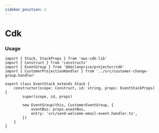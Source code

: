 ```yaml
---
sidebar_position: 2
---
```


# Cdk

### Usage

```tsx title="lib/event.stack.ts"
import { Stack, StackProps } from 'aws-cdk-lib'
import { Construct } from 'constructs'
import { EventGroup } from '@declanprice/projector/cdk'
import { CustomerProjectionHandler } from '../src/customer-change-group.handler'

export class EventStack extends Stack {
    constructor(scope: Construct, id: string, props: EventStackProps) {
        super(scope, id, props)

        new EventGroup(this, CustomerEventGroup, {
            eventBus: props.eventBus,
            entry: 'src/send-welcome-email-event.handler.ts',
        })
    }
}
```

